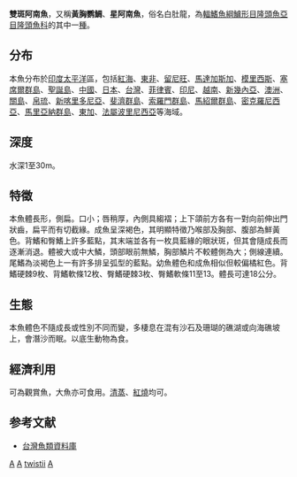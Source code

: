 {{Speciesbox 
| taxon = Anampses twistii
| image=Anampses twistii m.jpg
| status = LC
| status_system = IUCN3.1
| authority = [[Bleeker|Bleeker]], 1856
}}

'''雙斑阿南魚'''，又稱'''黃胸鹦鯛'''、'''星阿南魚'''，俗名白肚龍，為[[輻鰭魚綱|輻鰭魚綱]][[鱸形目|鱸形目]][[隆頭魚亞目|隆頭魚亞目]][[隆頭魚科|隆頭魚科]]的其中一[[種|種]]。

==分布==
本魚分布於[[印度|印度]][[太平洋|太平洋]]區，包括[[紅海|紅海]]、[[東非|東非]]、[[留尼旺|留尼旺]]、[[馬達加斯加|馬達加斯加]]、[[模里西斯|模里西斯]]、[[塞席爾群島|塞席爾群島]]、[[聖誕島|聖誕島]]、[[中國|中國]]、[[日本|日本]]、[[台灣|台灣]]、[[菲律賓|菲律賓]]、[[印尼|印尼]]、[[越南|越南]]、[[新幾內亞|新幾內亞]]、[[澳洲|澳洲]]、[[關島|關島]]、[[帛琉|帛琉]]、[[新喀里多尼亞|新喀里多尼亞]]、[[斐濟群島|斐濟群島]]、[[索羅門群島|索羅門群島]]、[[馬紹爾群島|馬紹爾群島]]、[[密克羅尼西亞|密克羅尼西亞]]、[[馬里亞納群島|馬里亞納群島]]、[[東加|東加]]、[[法屬波里尼西亞|法屬波里尼西亞]]等海域。

==深度==
水深1至30m。

==特徵==
本魚體長形，側扁。口小；唇稍厚，內側具縐褶；上下頜前方各有一對向前伸出門狀齒，扁平而有切截緣。成魚呈深褐色，其明顯特徵乃喉部及胸部、腹部為鮮黃色。背鰭和臀鰭上許多藍點，其末端並各有一枚具藍緣的眼狀斑，但其會隨成長而逐漸消退。體被大或中大鱗，頭部眼前無鱗，胸部鱗片不較體側為大；側線連續。尾鰭為淡褐色上一有許多排呈弧型的藍點。幼魚體色和成魚相似但較偏橘紅色。背鰭硬棘9枚、背鰭軟條12枚、臀鰭硬棘3枚、臀鰭軟條11至13。體長可達18公分。

==生態==
本魚體色不隨成長或性別不同而變，多棲息在混有沙石及珊瑚的礁湖或向海礁坡上，會潛沙而眠。以底生動物為食。

==經濟利用==
可為觀賞魚，大魚亦可食用。[[清蒸|清蒸]]、[[紅燒|紅燒]]均可。

==参考文献==
*[http://fishdb.sinica.edu.tw/ 台灣魚類資料庫] {{Wayback|url=http://fishdb.sinica.edu.tw/ |date=20160304193340 }}
{{Taxonbar|from=Q2583042}}

[[Category:食用魚|A]]
[[Category:觀賞魚|A]]
[[Category:阿南魚屬|twistii]]
[[Category:1856年描述的魚類|A]]